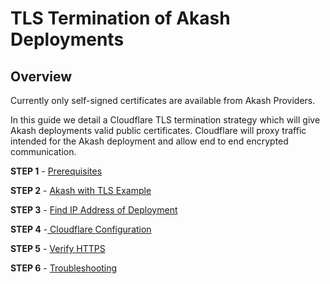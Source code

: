 # TLS Termination of Akash Deployments

## Overview

Currently only self-signed certificates are available from Akash Providers.

In this guide we detail a Cloudflare TLS termination strategy which will give Akash deployments valid public certificates.  Cloudflare will proxy traffic intended for the Akash deployment and allow end to end encrypted communication.

**STEP 1** - [Prerequisites](prerequisites.md)

**STEP 2** - [Akash with TLS Example](akash-with-tls-example.md)

**STEP 3** - [Find IP Address of Deployment](find-ip-address-of-deployment.md)

**STEP 4** -[ Cloudflare Configuration](cloudflare-configuration.md)

**STEP 5** - [Verify HTTPS](verify-https.md)

**STEP 6** - [Troubleshooting](troubleshooting.md)
